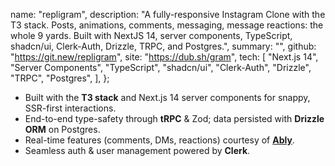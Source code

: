   name: "repligram",
  description:
    "A fully-responsive Instagram Clone with the T3 stack. Posts, animations, comments, messaging, message reactions: the whole 9 yards. Built with NextJS 14, server components, TypeScript, shadcn/ui, Clerk-Auth, Drizzle, TRPC, and Postgres.",
  summary: "",
  github: "https://git.new/repligram",
  site: "https://dub.sh/gram",
  tech: [
    "Next.js 14",
    "Server Components",
    "TypeScript",
    "shadcn/ui",
    "Clerk-Auth",
    "Drizzle",
    "TRPC",
    "Postgres",
  ],
};

- Built with the **T3 stack** and Next.js 14 server components for snappy, SSR-first interactions.
- End-to-end type-safety through **tRPC** & Zod; data persisted with **Drizzle ORM** on Postgres.
- Real-time features (comments, DMs, reactions) courtesy of [**Ably**](https://ably.io/).
- Seamless auth & user management powered by **Clerk**.
